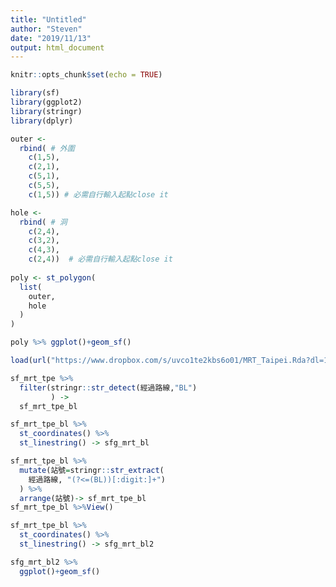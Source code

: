 ```yaml
---
title: "Untitled"
author: "Steven"
date: "2019/11/13"
output: html_document
---
```


```r
knitr::opts_chunk$set(echo = TRUE)
```

```r
library(sf)
library(ggplot2)
library(stringr)
library(dplyr)
```

```r
outer <-     
  rbind( # 外圍
    c(1,5),
    c(2,1),
    c(5,1),
    c(5,5),
    c(1,5)) # 必需自行輸入起點close it

hole <-
  rbind( # 洞
    c(2,4),
    c(3,2),
    c(4,3),
    c(2,4))  # 必需自行輸入起點close it
  
poly <- st_polygon(
  list(
    outer, 
    hole
  )
) 

poly %>% ggplot()+geom_sf()
```

```r
load(url("https://www.dropbox.com/s/uvco1te2kbs6o01/MRT_Taipei.Rda?dl=1"))
```

```r
sf_mrt_tpe %>%
  filter(stringr::str_detect(經過路線,"BL")
         ) ->
  sf_mrt_tpe_bl
```


```r
sf_mrt_tpe_bl %>%
  st_coordinates() %>%
  st_linestring() -> sfg_mrt_bl
```

```r
sf_mrt_tpe_bl %>%
  mutate(站號=stringr::str_extract(
    經過路線, "(?<=(BL))[:digit:]+")
  ) %>%
  arrange(站號)-> sf_mrt_tpe_bl
sf_mrt_tpe_bl %>%View()
```

```r
sf_mrt_tpe_bl %>%
  st_coordinates() %>%
  st_linestring() -> sfg_mrt_bl2
```

```r
sfg_mrt_bl2 %>%
  ggplot()+geom_sf()
```

```r

```


